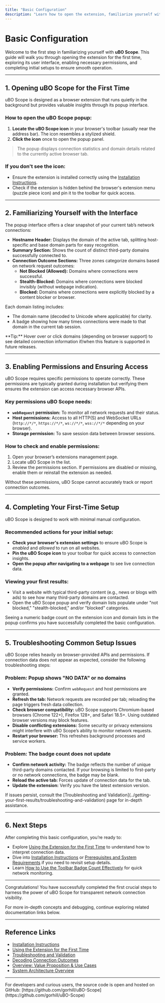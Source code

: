 ```yaml
---
title: "Basic Configuration"
description: "Learn how to open the extension, familiarize yourself with the interface, and perform any first-time setup necessary for a successful experience. This page guides you through enabling the popup and checking extension permissions."
---
```


# Basic Configuration

Welcome to the first step in familiarizing yourself with **uBO Scope**. This guide will walk you through opening the extension for the first time, exploring its user interface, enabling necessary permissions, and completing initial setups to ensure smooth operation.

---

## 1. Opening uBO Scope for the First Time

uBO Scope is designed as a browser extension that runs quietly in the background but provides valuable insights through its popup interface.

### How to open the uBO Scope popup:

1. **Locate the uBO Scope icon** in your browser's toolbar (usually near the address bar). The icon resembles a stylized shield.
2. **Click the icon** once to open the popup panel.

> The popup displays connection statistics and domain details related to the currently active browser tab.

### If you don't see the icon:

- Ensure the extension is installed correctly using the [Installation Instructions](../installation-and-setup/installation-instructions).
- Check if the extension is hidden behind the browser's extension menu (puzzle piece icon) and pin it to the toolbar for quick access.

---

## 2. Familiarizing Yourself with the Interface

The popup interface offers a clear snapshot of your current tab’s network connections:

- **Hostname Header:** Displays the domain of the active tab, splitting host-specific and base domain parts for easy recognition.
- **Summary Section:** Shows the count of distinct third-party domains successfully connected to.
- **Connection Outcome Sections:** Three zones categorize domains based on network request outcomes:
  - **Not Blocked (Allowed):** Domains where connections were successful.
  - **Stealth-Blocked:** Domains where connections were blocked invisibly (without webpage indication).
  - **Blocked:** Domains where connections were explicitly blocked by a content blocker or browser.

Each domain listing includes:

- The domain name (decoded to Unicode where applicable) for clarity.
- A badge showing how many times connections were made to that domain in the current tab session.

<Callout>
**Tip:** Hover over or click domains (depending on browser support) to see detailed connection information if/when this feature is supported in future releases.
</Callout>

---

## 3. Enabling Permissions and Ensuring Access

uBO Scope requires specific permissions to operate correctly. These permissions are typically granted during installation but verifying them ensures the extension can access necessary browser APIs.

### Key permissions uBO Scope needs:

- **`webRequest` permission:** To monitor all network requests and their status.
- **Host permissions:** Access to all HTTP(S) and WebSocket URLs (`http://*/*`, `https://*/*`, `ws://*/*`, `wss://*/*` depending on your browser).
- **Storage permission:** To save session data between browser sessions.

### How to check and enable permissions:

1. Open your browser’s extensions management page.
2. Locate uBO Scope in the list.
3. Review the permissions section. If permissions are disabled or missing, enable them or reinstall the extension as needed.

<Warning>
Without these permissions, uBO Scope cannot accurately track or report connection outcomes.
</Warning>

---

## 4. Completing Your First-Time Setup

uBO Scope is designed to work with minimal manual configuration.

### Recommended actions for your initial setup:

- **Check your browser's extension settings** to ensure uBO Scope is *enabled* and *allowed* to run on all websites.
- **Pin the uBO Scope icon** to your toolbar for quick access to connection insights.
- **Open the popup after navigating to a webpage** to see live connection data.

### Viewing your first results:

- Visit a website with typical third-party content (e.g., news or blogs with ads) to see how many third-party domains are contacted.
- Open the uBO Scope popup and verify domain lists populate under "not blocked," "stealth-blocked," and/or "blocked" categories.

<Check>
Seeing a numeric badge count on the extension icon and domain lists in the popup confirms you have successfully completed the basic configuration.
</Check>

---

## 5. Troubleshooting Common Setup Issues

uBO Scope relies heavily on browser-provided APIs and permissions. If connection data does not appear as expected, consider the following troubleshooting steps:

### Problem: Popup shows "NO DATA" or no domains

- **Verify permissions:** Confirm `webRequest` and host permissions are granted.
- **Refresh the tab:** Network requests are recorded per tab; reloading the page triggers fresh data collection.
- **Check browser compatibility:** uBO Scope supports Chromium-based browsers (Chrome 122+), Firefox 128+, and Safari 18.5+. Using outdated browser versions may block features.
- **Disable conflicting extensions:** Some security or privacy extensions might interfere with uBO Scope’s ability to monitor network requests.
- **Restart your browser:** This refreshes background processes and service workers.

### Problem: The badge count does not update

- **Confirm network activity:** The badge reflects the number of unique third-party domains contacted. If your browsing is limited to first-party or no network connections, the badge may be blank.
- **Reload the active tab:** Forces update of connection data for the tab.
- **Update the extension:** Verify you have the latest extension version.

<Info>
If issues persist, consult the [Troubleshooting and Validation](../getting-your-first-results/troubleshooting-and-validation) page for in-depth assistance.
</Info>

---

## 6. Next Steps

After completing this basic configuration, you’re ready to:

- Explore [Using the Extension for the First Time](../getting-your-first-results/using-the-extension-for-the-first-time) to understand how to interpret connection data.
- Dive into [Installation Instructions](../installation-and-setup/installation-instructions) or [Prerequisites and System Requirements](../installation-and-setup/prerequisites-and-system-requirements) if you need to revisit setup details.
- Learn [How to Use the Toolbar Badge Count Effectively](../../guides/getting-started-essentials/using-the-badge-count) for quick network monitoring.

---

Congratulations! You have successfully completed the first crucial steps to harness the power of uBO Scope for transparent network connection visibility.

For more in-depth concepts and debugging, continue exploring related documentation links below.

---

## Reference Links

- [Installation Instructions](../installation-and-setup/installation-instructions)
- [Using the Extension for the First Time](../getting-your-first-results/using-the-extension-for-the-first-time)
- [Troubleshooting and Validation](../getting-your-first-results/troubleshooting-and-validation)
- [Decoding Connection Outcomes](../../guides/interpreting-results/decoding-connection-outcomes)
- [Overview: Value Proposition & Use Cases](../../../overview/intro-core-value/value-proposition-use-cases)
- [System Architecture Overview](../../../overview/how-it-works-architecture/core-architecture-overview)

---

<Callout>
For developers and curious users, the source code is open and hosted on GitHub: [https://github.com/gorhill/uBO-Scope](https://github.com/gorhill/uBO-Scope)
</Callout>